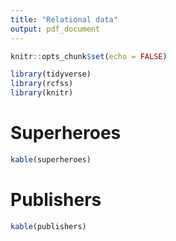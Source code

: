 ```yaml
---
title: "Relational data"
output: pdf_document
---
```


```r
knitr::opts_chunk$set(echo = FALSE)
```

```r
library(tidyverse)
library(rcfss)
library(knitr)
```

# Superheroes

```r
kable(superheroes)
```

# Publishers

```r
kable(publishers)
```